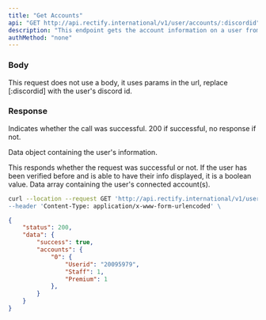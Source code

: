 ```yaml
---
title: "Get Accounts"
api: "GET http://api.rectify.international/v1/user/accounts/:discordid"
description: "This endpoint gets the account information on a user from their discord id."
authMethod: "none"
---
```


### Body

This request does not use a body, it uses params in the url, replace [:discordid] with the user's discord id.

### Response

<ResponseField name="status" type="number">
  Indicates whether the call was successful. 200 if successful, no response if not.
</ResponseField>

<ResponseField name="data" type="object">

Data object containing the user's information.

<Expandable title="Response Info">


<ResponseField name="success" type="boolean">
  This responds whether the request was successful or not. If the user has been verified before and is able to have their info displayed, it is a boolean value.
</ResponseField>

<ResponseField name="accounts" type="array">
  Data array containing the user's connected account(s).

</ResponseField>

</Expandable>

</ResponseField>

<RequestExample>

```bash Example Request
curl --location --request GET 'http://api.rectify.international/v1/user/accounts/1024789062437064745 \
--header 'Content-Type: application/x-www-form-urlencoded' \
```

</RequestExample>

<ResponseExample>

```json Response
{
    "status": 200,
    "data": {
        "success": true,
        "accounts": {
            "0": {
                "Userid": "20095979",
                "Staff": 1,
                "Premium": 1
            },
        }
    }
}
```

</ResponseExample>
